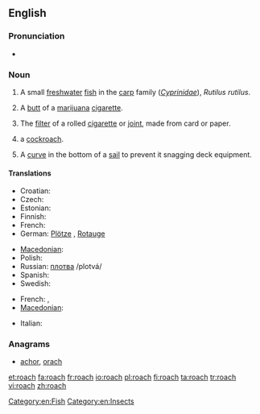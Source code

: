 {{wikipedia|Roach}}
==English==

===Pronunciation===
* {{rhymes|əʊtʃ}}

===Noun===
{{en-noun|es}}

# A small [[freshwater]] [[fish]] in the [[carp]] family (''[[Cyprinidae]]''), ''Rutilus rutilus''.
# {{US|slang|smoking}} A [[butt]] of a [[marijuana]] [[cigarette]].
# {{UK|slang|smoking}} The [[filter]] of a rolled [[cigarette]] or [[joint]], made from card or paper.
# {{US}} a [[cockroach]].
# {{nautical}} A [[curve]] in the bottom of a [[sail]] to prevent it snagging deck equipment.

====Translations====

{{trans-top|''Rutilus rutilus''}}
* Croatian: {{t|hr|bodorka|f}}
* Czech: {{t+|cs|plotice|f}}
* Estonian: {{t|et|särg}}
* Finnish: {{t+|fi|särki}}
* French: {{t+|fr|gardon|m}}
* German: [[Plötze]] {{f}}, [[Rotauge]] {{n}}
{{trans-mid}}
* [[Macedonian]]: {{t|mk|црвеноперка|f|tr=crvenopérka}}
* Polish: {{t+|pl|płoć|f}}
* Russian: [[плотва]] /plotvá/ {{f}}
* Spanish: {{t-|es|leucisco|m}}
* Swedish: {{t+|sv|mört|c}}
{{trans-bottom}}

{{trans-top|slang: butt of a marijuana cigarette}}
* French: {{t+|fr|cul|m}}, {{t|fr|cul de joint|m}}
* [[Macedonian]]: {{t|mk|фас|m|tr=fas}}
{{trans-mid}}
{{trans-bottom}}

{{trans-see|US: cockroach|cockroach}}
{{trans-top|nautical: curve in the bottom of a sail}}
* Italian: {{t-|it|allunamento|m}}
{{trans-mid}}
{{trans-bottom}}

===Anagrams===
* [[achor#English|achor]], [[orach#English|orach]]

[[Category:en:Fish]]
[[Category:en:Insects]]

[[et:roach]]
[[fa:roach]]
[[fr:roach]]
[[io:roach]]
[[pl:roach]]
[[fi:roach]]
[[ta:roach]]
[[tr:roach]]
[[vi:roach]]
[[zh:roach]]